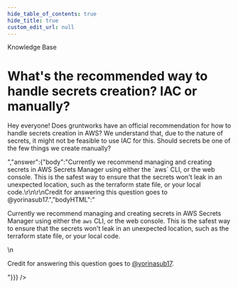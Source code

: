 ```yaml
---
hide_table_of_contents: true
hide_title: true
custom_edit_url: null
---
```



<CenterLayout>
<span class="title">Knowledge Base</span>
<h1>What&apos;s the recommended way to handle secrets creation? IAC or manually?</h1>
<GitHub json={{"id":"D_kwDOF8slf84AOoVn","number":152,"author":{"login":"umm0n"},"title":"What's the recommended way to handle secrets creation? IAC or manually?","body":"Hey everyone! Does gruntworks have an official recommendation for how to handle secrets creation in AWS? We understand that, due to the nature of secrets, it might not be feasible to use IAC for this. Should secrets be one of the few things we create manually?\r\n","bodyHTML":"<p dir=\"auto\">Hey everyone! Does gruntworks have an official recommendation for how to handle secrets creation in AWS? We understand that, due to the nature of secrets, it might not be feasible to use IAC for this. Should secrets be one of the few things we create manually?</p>","answer":{"body":"Currently we recommend managing and creating secrets in AWS Secrets Manager using either the `aws` CLI, or the web console. This is the safest way to ensure that the secrets won't leak in an unexpected location, such as the terraform state file, or your local code.\r\n\r\nCredit for answering this question goes to @yorinasub17.","bodyHTML":"<p dir=\"auto\">Currently we recommend managing and creating secrets in AWS Secrets Manager using either the <code class=\"notranslate\">aws</code> CLI, or the web console. This is the safest way to ensure that the secrets won't leak in an unexpected location, such as the terraform state file, or your local code.</p>\n<p dir=\"auto\">Credit for answering this question goes to <a class=\"user-mention notranslate\" data-hovercard-type=\"user\" data-hovercard-url=\"/users/yorinasub17/hovercard\" data-octo-click=\"hovercard-link-click\" data-octo-dimensions=\"link_type:self\" href=\"https://github.com/yorinasub17\">@yorinasub17</a>.</p>"}}} />

</CenterLayout>
  

<!-- ##DOCS-SOURCER-START
{
  "sourcePlugin": "github-discussions",
  "hash": "668d96b1db2932de371cec278e5469cd"
}
##DOCS-SOURCER-END -->
